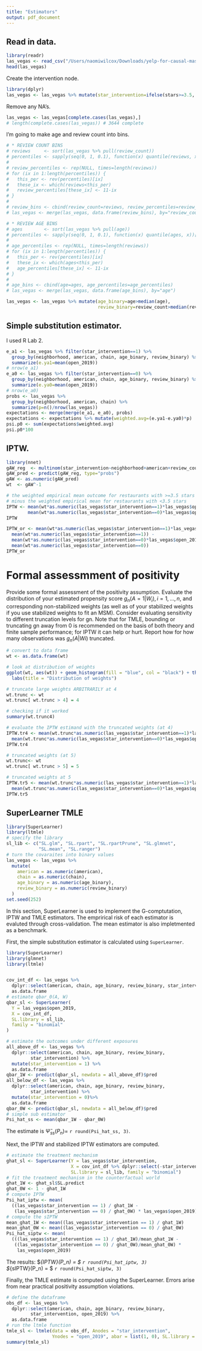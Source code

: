```yaml
---
title: "Estimators"
output: pdf_document
---
```


## Read in data.
```r
library(readr)
las_vegas <- read_csv("/Users/naomiwilcox/Downloads/yelp-for-causal-master 5/data/las-vegas-yelp.csv")[,-1]
head(las_vegas)
```

Create the intervention node.

```r
library(dplyr)
las_vegas <- las_vegas %>% mutate(star_intervention=ifelse(stars>=3.5, 1, 0))
```

Remove any NA's.
```r
las_vegas <- las_vegas[complete.cases(las_vegas),]
# length(complete.cases(las_vegas)) # 3644 complete
```

I'm going to make age and review count into bins.
```r
# * REVIEW COUNT BINS
# reviews     <- sort(las_vegas %>% pull(review_count))
# percentiles <- sapply(seq(0, 1, 0.1), function(x) quantile(reviews, x))[-1]
# 
# review_percentiles <- rep(NULL, times=length(reviews))
# for (ix in 1:length(percentiles)) {
#   this_per <- rev(percentiles)[ix]
#   these_ix <- which(reviews<this_per)
#   review_percentiles[these_ix] <- 11-ix
# }
# 
# review_bins <- cbind(review_count=reviews, review_percentiles=review_percentiles)
# las_vegas <- merge(las_vegas, data.frame(review_bins), by="review_count")
```

```r
# * REVIEW AGE BINS
# ages        <- sort(las_vegas %>% pull(age))
# percentiles <- sapply(seq(0, 1, 0.1), function(x) quantile(ages, x))[-1]
# 
# age_percentiles <- rep(NULL, times=length(reviews))
# for (ix in 1:length(percentiles)) {
#   this_per <- rev(percentiles)[ix]
#   these_ix <- which(ages<this_per)
#   age_percentiles[these_ix] <- 11-ix
# }
# 
# age_bins <- cbind(age=ages, age_percentiles=age_percentiles)
# las_vegas <- merge(las_vegas, data.frame(age_bins), by="age")
```


```r
las_vegas <- las_vegas %>% mutate(age_binary=age>median(age),
                                  review_binary=review_count>median(review_count))
```

## Simple substitution estimator.
I used R Lab 2.
```r
e_a1 <- las_vegas %>% filter(star_intervention==1) %>%
  group_by(neighborhood, american, chain, age_binary, review_binary) %>%
  summarize(e.ya1=mean(open_2019))
# nrow(e_a1)
e_a0 <- las_vegas %>% filter(star_intervention==0) %>%
  group_by(neighborhood, american, chain, age_binary, review_binary) %>%
  summarize(e.ya0=mean(open_2019))
# nrow(e_a0)
probs <- las_vegas %>% 
  group_by(neighborhood, american, chain) %>% 
  summarize(p=n()/nrow(las_vegas))
expectations <- merge(merge(e_a1, e_a0), probs)
expectations <- expectations %>% mutate(weighted.avg=(e.ya1-e.ya0)*p)
psi.p0 <- sum(expectations$weighted.avg)
psi.p0*100
```

## IPTW.
```r
library(nnet)
gAW_reg  <- multinom(star_intervention~neighborhood+american+review_count+age, data=las_vegas)
gAW_pred <- predict(gAW_reg, type="probs")
gAW <- as.numeric(gAW_pred)
wt  <- gAW^-1

# the weighted empirical mean outcome for restaurants with >=3.5 stars
# minus the weighted empirical mean for restaurants with <3.5 stars
IPTW <- mean(wt*as.numeric(las_vegas$star_intervention==1)*las_vegas$open_2019) -
        mean(wt*as.numeric(las_vegas$star_intervention==0)*las_vegas$open_2019)
IPTW

```


```r
IPTW_or <- mean(wt*as.numeric(las_vegas$star_intervention==1)*las_vegas$open_2019) /
  mean(wt*as.numeric(las_vegas$star_intervention==1)) -
  mean(wt*as.numeric(las_vegas$star_intervention==0)*las_vegas$open_2019) / 
  mean(wt*as.numeric(las_vegas$star_intervention==0))
IPTW_or
```

#  Formal assessmment of positivity

Provide some formal assessment of the positivity assumption. Evaluate the distribution of your estimated propensity score $g_n(A = 1|W_i), i = 1, ..., n,$ and corresponding non-stabilized weights (as well as of your stabilized weights if you use stabilized weights to fit an MSM). Consider evaluating sensitivity to different truncation levels for gn. Note that for TMLE, bounding or truncating gn away from 0 is recommended on the basis of both theory and finite sample performance; for IPTW it can help or hurt. Report how for how many observations was $g_n(A|Wi)$ truncated. 


```r
# convert to data frame
wt <- as.data.frame(wt)

# look at distribution of weights
ggplot(wt, aes(wt)) + geom_histogram(fill = "blue", col = "black") + theme_minimal() + 
  labs(title = "Distribution of weights")

# truncate large weights ARBITRARILY at 4
wt.trunc <- wt
wt.trunc[ wt.trunc > 4] = 4

# checking if it worked
summary(wt.trunc4)

# evaluate the IPTW estimand with the truncated weights (at 4)
IPTW.tr4 <- mean(wt.trunc*as.numeric(las_vegas$star_intervention==1)*las_vegas$open_2019) -
  mean(wt.trunc*as.numeric(las_vegas$star_intervention==0)*las_vegas$open_2019)
IPTW.tr4

# truncated weights (at 5)
wt.trunc<- wt
wt.trunc[ wt.trunc > 5] = 5

# truncated weights at 5
IPTW.tr5 <- mean(wt.trunc*as.numeric(las_vegas$star_intervention==1)*las_vegas$open_2019) -
  mean(wt.trunc*as.numeric(las_vegas$star_intervention==0)*las_vegas$open_2019)
IPTW.tr5

```

## SuperLearner TMLE

```r
library(SuperLearner)
library(ltmle)
# specify the library
sl_lib <- c("SL.glm", "SL.rpart", "SL.rpartPrune", "SL.glmnet",
            "SL.mean", "SL.ranger")
# turn the covaraites into binary values
las_vegas <- las_vegas %>%
  mutate(
    american = as.numeric(american),
    chain = as.numeric(chain),
    age_binary = as.numeric(age_binary),
    review_binary = as.numeric(review_binary)
  )
set.seed(252)
```

In this section, SuperLearner is used to implement the G-comptutation, IPTW and
TMLE estimators. The emprirical risk of each estimator is evaluted through 
cross-validation. The mean estimator is also impletmented as a benchmark.

First, the simple substitution estimator is calculated using `SuperLearner`.
```r
library(SuperLearner)
library(glmnet)
library(ltmle)


cov_int_df <- las_vegas %>% 
  dplyr::select(american, chain, age_binary, review_binary, star_intervention) %>%
  as.data.frame
# estimate qbar_0(A, W)
qbar_sl <- SuperLearner(
  Y = las_vegas$open_2019,
  X = cov_int_df,
  SL.library = sl_lib,
  family = "binomial"
)

# estimate the outcomes under different exposures
all_above_df <- las_vegas %>%
  dplyr::select(american, chain, age_binary, review_binary,
         star_intervention) %>%
  mutate(star_intervention = 1) %>%
  as.data.frame
qbar_1W <- predict(qbar_sl, newdata = all_above_df)$pred
all_below_df <- las_vegas %>%
  dplyr::select(american, chain, age_binary, review_binary,
         star_intervention) %>%
  mutate(star_intervention = 0)%>%
  as.data.frame
qbar_0W <- predict(qbar_sl, newdata = all_below_df)$pred
# simple sub estimator
Psi_hat_ss <- mean(qbar_1W - qbar_0W)
```
The estimate is $\hat{\Psi}_{ss}(P_n) =$ 
`r round(Psi_hat_ss, 3)`.

Next, the IPTW and stabilized IPTW estimators are computed. 

```r
# estimate the treatment mechanism
ghat_sl <- SuperLearner(Y = las_vegas$star_intervention,
                        X = cov_int_df %>% dplyr::select(-star_intervention),
                        SL.library = sl_lib, family = "binomial")
# fit the treatment mechanism in the counterfactual world
ghat_1W <- ghat_sl$SL.predict
ghat_0W <- 1 - ghat_1W
# compute IPTW
Psi_hat_iptw <- mean(
  ((las_vegas$star_intervention == 1) / ghat_1W - 
   (las_vegas$star_intervention == 0) / ghat_0W) * las_vegas$open_2019)
# compute the sIPTW
mean_ghat_1W <- mean((las_vegas$star_intervention == 1) / ghat_1W)
mean_ghat_0W <- mean((las_vegas$star_intervention == 0) / ghat_0W)
Psi_hat_siptw <- mean(
  (((las_vegas$star_intervention == 1) / ghat_1W)/mean_ghat_1W - 
   ((las_vegas$star_intervention == 0) / ghat_0W)/mean_ghat_0W) *
    las_vegas$open_2019)

```


The results:
$\hat{\Psi}_{IPTW}(P_n) = $ `r round(Psi_hat_iptw, 3)`  
$\hat{\Psi}_{sIPTW}(P_n) = $ `r round(Psi_hat_siptw, 3)`

Finally, the TMLE estimate is computed using the SuperLearner. Errors arise from
near practical positivity assumption violations.  

```r
# define the dataframe
obs_df <- las_vegas %>% 
  dplyr::select(american, chain, age_binary, review_binary,
         star_intervention, open_2019) %>%
  as.data.frame
# run the ltmle function
tmle_sl <- ltmle(data = obs_df, Anodes = "star_intervention",
                 Ynodes = "open_2019", abar = list(1, 0), SL.library = sl_lib)
summary(tmle_sl)  

```



